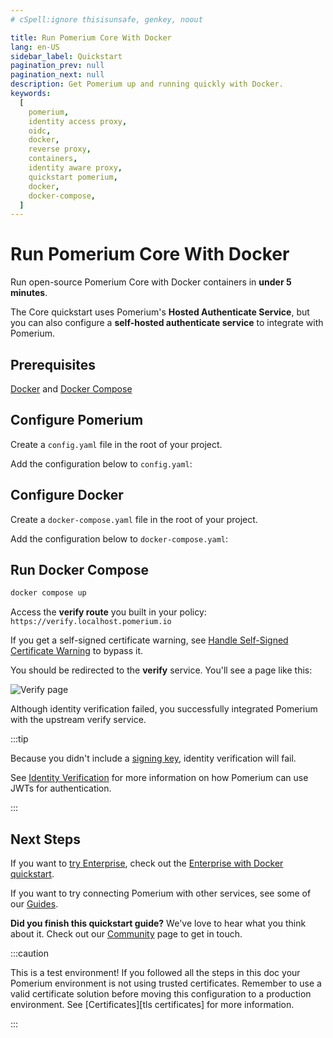 ```yaml
---
# cSpell:ignore thisisunsafe, genkey, noout

title: Run Pomerium Core With Docker
lang: en-US
sidebar_label: Quickstart
pagination_prev: null
pagination_next: null
description: Get Pomerium up and running quickly with Docker.
keywords:
  [
    pomerium,
    identity access proxy,
    oidc,
    docker,
    reverse proxy,
    containers,
    identity aware proxy,
    quickstart pomerium,
    docker,
    docker-compose,
  ]
---
```



# Run Pomerium Core With Docker

Run open-source Pomerium Core with Docker containers in **under 5 minutes**.

The Core quickstart uses Pomerium's **Hosted Authenticate Service**, but you can also configure a **self-hosted authenticate service** to integrate with Pomerium.

## Prerequisites

[Docker] and [Docker Compose]

## Configure Pomerium

Create a `config.yaml` file in the root of your project.

Add the configuration below to `config.yaml`:

<ConfigDocker />

## Configure Docker

Create a `docker-compose.yaml` file in the root of your project.

Add the configuration below to `docker-compose.yaml`:

<DockerCompose />

## Run Docker Compose

```bash
docker compose up
```

Access the **verify route** you built in your policy: `https://verify.localhost.pomerium.io`

If you get a self-signed certificate warning, see [Handle Self-Signed Certificate Warning](/docs/internals/troubleshooting#handle-self-signed-certificate-warning) to bypass it.

You should be redirected to the **verify** service. You'll see a page like this:

![Verify page](./img/quickstart/verify-service.png)

Although identity verification failed, you successfully integrated Pomerium with the upstream verify service.

:::tip

Because you didn't include a [signing key](/docs/reference/signing-key), identity verification will fail.

See [Identity Verification](/docs/capabilities/getting-users-identity) for more information on how Pomerium can use JWTs for authentication.

:::

## Next Steps

If you want to [try Enterprise](https://www.pomerium.com/enterprise-sales/), check out the [Enterprise with Docker quickstart](/docs/releases/enterprise/install/quickstart).

If you want to try connecting Pomerium with other services, see some of our [Guides](/docs/guides).

**Did you finish this quickstart guide?** We've love to hear what you think about it. Check out our [Community](https://www.pomerium.com/docs/community) page to get in touch.

:::caution

This is a test environment! If you followed all the steps in this doc your Pomerium environment is not using trusted certificates. Remember to use a valid certificate solution before moving this configuration to a production environment. See [Certificates][tls certificates] for more information.

:::

[configuration file]: /docs/reference
[container images]: https://hub.docker.com/r/pomerium/pomerium
[docker]: https://docs.docker.com/install/
[docker compose]: https://docs.docker.com/compose/install/

